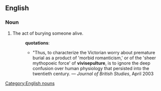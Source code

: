 ==English==
===Noun===
[[Category:English nouns]]
# The act of burying someone alive.
#:'''quotations''':
#:*"Thus, to characterize the Victorian worry about premature burial as a product of 'morbid romanticism,' or of the 'sheer mythopoeic force' of '''vivisepulture''', is to ignore the deep confusion over human physiology that persisted into the twentieth century. &mdash; ''Journal of British Studies'', April 2003